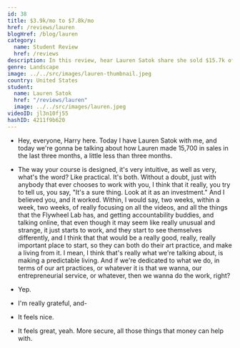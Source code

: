 ```yaml
---
id: 38
title: $3.9k/mo to $7.8k/mo
href: /reviews/lauren
blogHref: /blog/lauren
category:
  name: Student Review
  href: /reviews
description: In this review, hear Lauren Satok share she sold $15.7k of her back country Canadian landscapes in less than 60 days and then was featured by the Cloud Appreciation Society.
genre: Landscape
image: ../../src/images/lauren-thumbnail.jpeg
country: United States
student:
  name: Lauren Satok
  href: "/reviews/lauren"
  image: ../../src/images/lauren.jpeg
videoID: jl3n10fj55
hashID: 4211f9b620
---
```


- Hey, everyone, Harry here. Today I have Lauren Satok with me, and today we're gonna be talking about how Lauren made 15,700 in sales in the last three months, a little less than three months.

- The way your course is designed, it's very intuitive, as well as very, what's the word? Like practical. It's both. Without a doubt, just with anybody that ever chooses to work with you, I think that it really, you try to tell us, you say, "It's a sure thing. Look at it as an investment." And I believed you, and it worked. Within, I would say, two weeks, within a week, two weeks, of really focusing on all the videos, and all the things that the Flywheel Lab has, and getting accountability buddies, and talking online, that even though it may seem like really unusual and strange, it just starts to work, and they start to see themselves differently, and I think that that would be a really good, really, really important place to start, so they can both do their art practice, and make a living from it. I mean, I think that's really what we're talking about, is making a predictable living. And if we're dedicated to what we do, in terms of our art practices, or whatever it is that we wanna, our entrepreneurial service, or whatever, then we wanna do the work, right?

- Yep.

- I'm really grateful, and-

- It feels nice.

- It feels great, yeah. More secure, all those things that money can help with.
